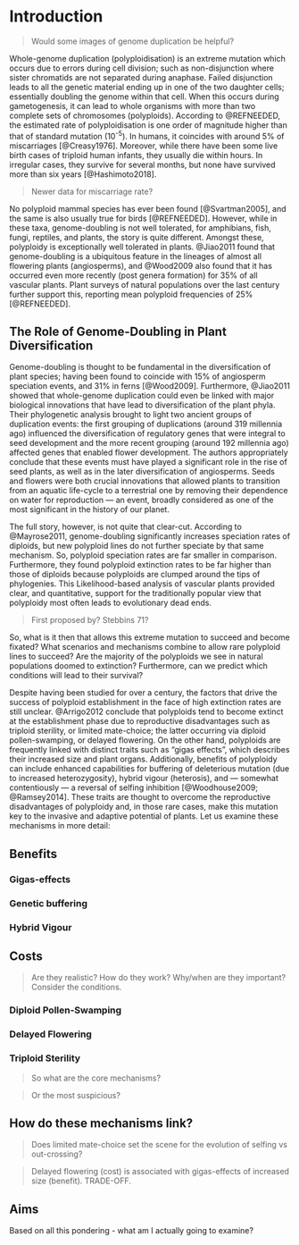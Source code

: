 <!-- BD: You've identified several really relevant costs and benefits to polyploidy. I think it would be good to think about them all individually, and which ones you think are likely to be most important or most interesting. A good theory dissertation or manuscript doesn't need to look at everything. Actually, I think that a lot of really good theory work focuses on one mechanism of interest to understand it more clearly (much like an experiment might try to test how one factor affects something in a system). One useful approach for you might be to try pin down what you think is the most interesting process affecting polyploidy (after doing some background reading on each), or the one that sounds most suspicious (i.e., if you read something and think -- "that doesn't sound completely plausible -- what if x, y, or z?"). If you were to show, for example, that pollen swamping is unlikely under most conditions (all else being equal), that would be enough for a good paper. You could also think about interesting ways to link the costs and benefits -- maybe, e.g., pollen swamping is important because it is predicted to cause selection for reversal of selfing inhibition (again, all else being equal). --->

<!--- BD: I'm starting to think that it might help to narrow down a bit on one or two mechanisms that you find most interesting or potentially fruitful in terms of theoretical questions. You've got a really good grasp of what ideas have been proposed for the costs and benefits of polyploidy. There are a lot of interesting places you can go to from here. The most difficult would be to introduce an entirely new idea of how polyploidy might arise and spread (new costs or benefits), assuming one(s) exists. The second most difficult would probably be to show that one or more of these costs and benefits hypothesised do not actually make sense -- i.e., that the prediction (hypothesis) does not follow logically from the starting assumptions. A bit more manageable for a dissertation would be to try to flesh out one or two of these mechanisms and ask some questions about the conditions that it specifically is predicted to contribute substantially to diversification of polyploids -- e.g., are there reasons to think that pollen swamping will lead to dead ends under some conditions, but diversification (or at least not dead ends) under others? --->

# Introduction {#intro}

> Would some images of genome duplication be helpful?

Whole-genome duplication (polyploidisation) is an extreme mutation which occurs due to errors during cell division; such as non-disjunction where sister chromatids are not separated during anaphase. 
Failed disjunction leads to all the genetic material ending up in one of the two daughter cells; essentially doubling the genome within that cell.
When this occurs during gametogenesis, it can lead to whole organisms with more than two complete sets of chromosomes (polyploids).
According to @REFNEEDED, the estimated rate of polyploidisation is one order of magnitude higher than that of standard mutation (10^-5^).
In humans, it coincides with around 5% of miscarriages [@Creasy1976]. 
Moreover, while there have been some live birth cases of triploid human infants, they usually die within hours. 
In irregular cases, they survive for several months, but none have survived more than six years [@Hashimoto2018]. 

> Newer data for miscarriage rate?

No polyploid mammal species has ever been found [@Svartman2005], and the same is also usually true for birds [@REFNEEDED].
However, while in these taxa, genome-doubling is not well tolerated, for amphibians, fish, fungi, reptiles, and plants, the story is quite different. 
Amongst these, polyploidy is exceptionally well tolerated in plants. 
@Jiao2011 found that genome-doubling is a ubiquitous feature in the lineages of almost all flowering plants (angiosperms), and @Wood2009 also found that it has occurred even more recently (post genera formation) for 35% of all vascular plants. 
Plant surveys of natural populations over the last century further support this, reporting mean polyploid frequencies of 25% [@REFNEEDED]. 

## The Role of Genome-Doubling in Plant Diversification

Genome-doubling is thought to be fundamental in the diversification of plant species; having been found to coincide with 15% of angiosperm speciation events, and 31% in ferns [@Wood2009]. 
Furthermore, @Jiao2011 showed that whole-genome duplication could even be linked with major biological innovations that have lead to diversification of the plant phyla. 
Their phylogenetic analysis brought to light two ancient groups of duplication events:
the first grouping of duplications (around 319  millennia ago) influenced the diversification of regulatory genes that were integral to seed development and the more recent grouping (around 192 millennia ago) affected genes that enabled flower development. 
The authors appropriately conclude that these events must have played a significant role in the rise of seed plants, as well as in the later diversification of angiosperms. 
Seeds and flowers were both crucial innovations that allowed plants to transition from an aquatic life-cycle to a terrestrial one by removing their dependence on water for reproduction — an event, broadly considered as one of the most significant in the history of our planet.

The full story, however, is not quite that clear-cut.
According to @Mayrose2011, genome-doubling significantly increases speciation rates of diploids, but new polyploid lines do not further speciate by that same mechanism. 
So, polyploid speciation rates are far smaller in comparison. 
Furthermore, they found polyploid extinction rates to be far higher than those of diploids because polyploids are clumped around the tips of phylogenies.
This Likelihood-based analysis of vascular plants provided clear, and quantitative, support for the traditionally popular view that polyploidy most often leads to evolutionary dead ends.

>First proposed by? Stebbins 71?

So, what is it then that allows this extreme mutation to succeed and become fixated? 
What scenarios and mechanisms combine to allow rare polyploid lines to succeed? 
Are the majority of the polyploids we see in natural populations doomed to extinction? 
Furthermore, can we predict which conditions will lead to their survival?

Despite having been studied for over a century, the factors that drive the success of polyploid establishment in the face of high extinction rates are still unclear. 
@Arrigo2012 conclude that polyploids tend to become extinct at the establishment phase due to reproductive disadvantages such as triploid sterility, or limited mate-choice; the latter occurring via diploid pollen-swamping, or delayed flowering. 
On the other hand, polyploids are frequently linked with distinct traits such as "gigas effects", which describes their increased size and plant organs. 
Additionally, benefits of polyploidy can include enhanced capabilities for buffering of deleterious mutation (due to increased heterozygosity), hybrid vigour (heterosis), and — somewhat contentiously — a reversal of selfing inhibition [@Woodhouse2009; @Ramsey2014]. 
These traits are thought to overcome the reproductive disadvantages of polyploidy and, in those rare cases, make this mutation key to the invasive and adaptive potential of plants. Let us examine these mechanisms in more detail:

## Benefits

### Gigas-effects {#gigas}

### Genetic buffering {#buffering}

### Hybrid Vigour {#vigour}

## Costs

> Are they realistic? How do they work? Why/when are they important? Consider the conditions.

### Diploid Pollen-Swamping {#pollen-swamping}

### Delayed Flowering {#flowering}

### Triploid Sterility {#sterility}


> So what are the core mechanisms? 

> Or the most suspicious?

## How do these mechanisms link?

> Does limited mate-choice set the scene for the evolution of selfing vs out-crossing?

> Delayed flowering (cost) is associated with gigas-effects of increased size (benefit). TRADE-OFF.

## Aims

Based on all this pondering - what am I actually going to examine?